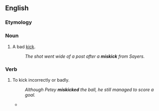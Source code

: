 ==English==

===Etymology===
{{prefix|en|mis|kick}}

===Noun===
{{en-noun}}

# {{lb|en|sports}} A bad [[kick]].
#: ''The shot went wide of a post after a '''miskick''' from Sayers.''

===Verb===
{{en-verb}}

# {{lb|en|transitive}} To kick incorrectly or badly.
#: ''Although Petey '''miskicked''' the ball, he still managed to score a goal.''
#* {{quote-journal
|date=October 15, 2011
|author=Owen Phillips
|title=Stoke 2 - 0 Fulham
|work=BBC Sport
|url=http://news.bbc.co.uk/sport2/hi/football/eng_prem/15226162.stm
|page=
|passage=Crouch had earlier hopelessly '''miskicked''' an excellent volleyed chance from eight yards out after a delightful Pennant cross.}}